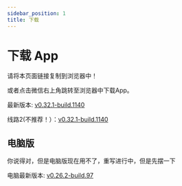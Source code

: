```yaml
---
sidebar_position: 1
title: 下载
---
```



# 下载 App

请将本页面链接复制到浏览器中！

或者点击微信右上角跳转至浏览器中下载App。

最新版本: [v0.32.1-build.1140](https://app-dist-1307054264.cos.ap-beijing.myqcloud.com/actions/prescore_flutter/140/apk/app-release-signed.apk)

线路2(不推荐！）：[v0.32.1-build.1140](https://dl.bjbybbs.com/actions/prescore_flutter/140/apk/app-release-signed.apk)

## 电脑版

你说得对，但是电脑版现在用不了，重写进行中，但是先摆一下

电脑最新版本: [v0.26.2-build.97](https://matrix-dl.bjbybbs.com/without-ci/prescore-flutter-windows/SRInstaller-v0.26.2.exe)

